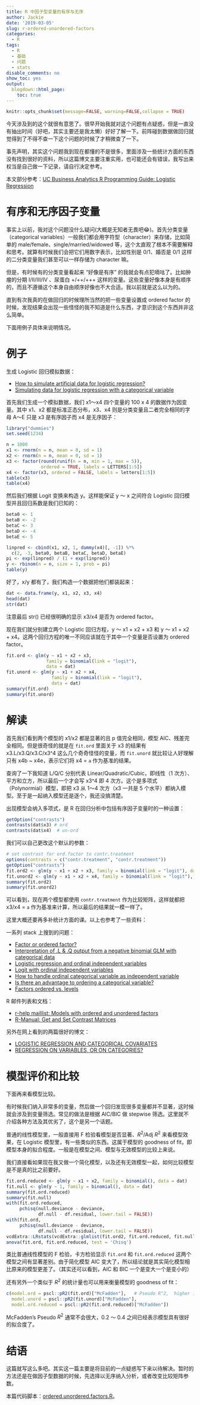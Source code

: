 ```yaml
---
title: R 中因子型变量的有序与无序
author: Jackie
date: '2019-03-05'
slug: r-ordered-unordered-factors
categories:
  - R
tags:
  - R
  - 基础
  - 问题
  - stats
disable_comments: no
show_toc: yes
output:
  blogdown::html_page:
    toc: true
---
```


```r
knitr::opts_chunk$set(message=FALSE, warning=FALSE,collapse = TRUE)
```

今天涉及到的这个就很有意思了。很早开始我就对这个问题有点疑惑，但是一直没有抽出时间（好吧，其实主要还是我太懒）好好了解一下。前阵碰到数据做回归就觉得到了不得不查一下这个问题的时候了才稍微查了一下。

事先声明，其实这个问题我到现在都懂的不是很多，里面涉及一些统计方面的东西没有找到很好的资料，所以这篇博文主要注重实用，也可能还会有错误，我写出来权当是自己做一下记录，请自行决定参考。

本文部分参考：[UC Business Analytics R Programming Guide: Logistic Regression](http://uc-r.github.io/logistic_regression)

# 有序和无序因子变量

事实上以前，我对这个问题没什么疑问(大概是无知者无畏吧😂)。首先分类变量（categorical variables）一般我们都会用字符型（character）来存储，比如简单的 male/female、single/married/widowed 等，这个太直观了根本不需要解释和思考。就算有时候我们会把它们用数字表示，比如性别是 0/1、婚否是 0/1 这样的二分类变量我们甚至可以一样存储为 character 嘛。

但是，有时候有的分类变量看起来 “好像是有序” 的我就会有点犯嘀咕了。比如肿瘤的分期 Ⅰ/Ⅱ/Ⅲ/Ⅳ  、尿蛋白 +/++/+++ 这样的变量。这些变量好像本身是有顺序的，而且不遵循这个本身自由顺序好像也不大合适。我以前就是这么以为的。

直到有次我真的在做回归的时候理所当然的把一些变量设置成 ordered factor 的时候，发现结果会出现一些怪怪的我不知道是什么东西，才意识到这个东西并非这么简单。

下面用例子具体来说明情况。

# 例子

生成 Logistic 回归模拟数据：

- [How to simulate artificial data for logistic regression?](https://stats.stackexchange.com/questions/46523/how-to-simulate-artificial-data-for-logistic-regression)
- [Simulating data for logistic regression with a categorical variable](https://stats.stackexchange.com/questions/49916/simulating-data-for-logistic-regression-with-a-categorical-variable)

首先我们生成一个模拟数据，我们 x1～x4 四个变量的 100 x 4 的数据作为因变量。其中 x1、x2 都是标准正态分布，x3、x4 则是分类变量且二者完全相同的字母 A～E 只是 x3 是有序因子而 x4 是无序因子：

```r
library("dummies")
set.seed(1234)

n = 1000
x1 <- rnorm(n = n, mean = 0, sd = 1)
x2 <- rnorm(n = n, mean = 0, sd = 1)
x3 <- factor(round(runif(n = n, min = 1, max = 5)),
             ordered = TRUE, labels = LETTERS[1:5])
x4 <- factor(x3, ordered = FALSE, labels = letters[1:5])
table(x3)
table(x4)
```

然后我们根据 Logit 变换来构造 y。这样能保证 y ～ x 之间符合 Logistic 回归模型并且回归系数是我们已知的：

```r
beta0 <- 1
betaB <- -2
betaC <- 3
betaD <- -4
betaE <- 5

linpred <- cbind(x1, x2, 1, dummy(x4)[, -1]) %*%
  c(2, -3, beta0, betaB, betaC, betaD, betaE)
pi <- exp(linpred) / (1 + exp(linpred))
y <- rbinom(n = n, size = 1, prob = pi)
table(y)
```

好了，x/y 都有了，我们构造一个数据把他们都装起来：

```r
dat <- data.frame(y, x1, x2, x3, x4)
head(dat)
str(dat)
```

注意最后 str() 已经很明确的显示 x3/x4 是否为 ordered factor。

现在我们就分别建立两个 Logistic 回归方程，y ～ x1 + x2 + x3 和 y ～ x1 + x2 + x4。这两个回归方程的唯一不同应该就在于其中一个变量是否设置为 ordered factor。

```r
fit.ord <- glm(y ~ x1 + x2 + x3, 
               family = binomial(link = "logit"), 
               data = dat)
fit.unord <- glm(y ~ x1 + x2 + x4, 
                 family = binomial(link = "logit"), 
                 data = dat)
summary(fit.ord)
summary(fit.unord)
```

# 解读

首先我们看到两个模型的 x1/x2 都是显著的且 p 值完全相同，模型 AIC、残差完全相同。但是很奇怪的就是在 `fit.ord` 里面关于 x3 的结果有 x3.L/x3.Q/x3.C/x3^4 这么几个奇奇怪怪的变量，而 `fit.unord` 就比较让人好理解只有 x4b ~ x4e，表示它们将 x4 = `a` 作为基准的结果。

查询了一下我知道 L/Q/C 分别代表 Linear/Quadratic/Cubic，即线性（1 次方）、平方和立方，所以最后一个才会写 x3^4 即 4 次方。这个是多项式（Polynormial）模型，即把 x3 从 1～4 次方（x3 一共是 5 个水平）都纳入模型。至于是一起纳入模型还是逐个，我还没搞清楚。

出现模型会纳入多项式，是 R 在回归分析中包括有序因子变量时的一种设置：

```r
getOption("contrasts")
contrasts(dat$x3) # ord
contrasts(dat$x4)  # un-ord
```

我们可以自己更改这个默认的参数：

```r
# set contrast for ord.factor to contr.treatment
options(contrasts = c("contr.treatment", "contr.treatment"))
getOption("contrasts")
fit.ord2 <- glm(y ~ x1 + x2 + x3, family = binomial(link = "logit"), data = dat)
fit.unord2 <- glm(y ~ x1 + x2 + x4, family = binomial(link = "logit"), data = dat)
summary(fit.ord2)
summary(fit.unord2) 
```

可以看到，现在两个模型都使用 `contr.treatment` 作为比较矩阵，这样就都把 x3/x4 = `a` 作为基准来计算，所以最后的结果就一模一样了。

这里大概还要再多补统计方面的课。以上也参考了一些资料：

一系列 stack 上搜到的问题：

- [Factor or ordered factor?](https://stats.stackexchange.com/questions/175305/factor-or-ordered-factor)
- [Interpretation of .L & .Q output from a negative binomial GLM with categorical data](https://stats.stackexchange.com/questions/233455/interpretation-of-l-q-output-from-a-negative-binomial-glm-with-categorical-d)
- [Logistic regression and ordinal independent variables](https://stats.stackexchange.com/questions/101511/logistic-regression-and-ordinal-independent-variables/101556#comment197321_101513)
- [Logit with ordinal independent variables](https://stats.stackexchange.com/questions/5387/logit-with-ordinal-independent-variables)
- [How to handle ordinal categorical variable as independent variable](https://stats.stackexchange.com/questions/195246/how-to-handle-ordinal-categorical-variable-as-independent-variable)
- [Is there an advantage to ordering a categorical variable?](https://stackoverflow.com/questions/21585056/is-there-an-advantage-to-ordering-a-categorical-variable)
- [Factors ordered vs. levels](https://stackoverflow.com/questions/23396591/factors-ordered-vs-levels)

R 邮件列表和文档：

- [r-help maillist: Models with ordered and unordered factors](http://r.789695.n4.nabble.com/Models-with-ordered-and-unordered-factors-td4072225.html)
- [R-Manual: Get and Set Contrast Matrices](https://stat.ethz.ch/R-manual/R-devel/library/stats/html/contrasts.html)

另外在网上看到的两篇很好的博文：

- [LOGISTIC REGRESSION AND CATEGORICAL COVARIATES](https://freakonometrics.hypotheses.org/9023)
- [REGRESSION ON VARIABLES, OR ON CATEGORIES?](https://freakonometrics.hypotheses.org/9109)

# 模型评价和比较

下面再来看模型比较。

有时候我们纳入非常多的变量，然后做一个回归发现很多变量都并不显著，这时候就会涉及到变量筛选。常见的做法是根据 AIC/BIC 做 stepwise 筛选。这里就不介绍各种方法及其优劣了，这个是另一个话题。

普通的线性模型里，一般直接用 F 检验看模型是否显著、$R^2$/Adj $R^2$ 来看模型效果，在 Logistic 模型里，有一些类似的东西。这属于模型的 goodness of fit，即模型本身的拟合程度。一般是在模型之间、模型与无效模型的比较上来说。


我们直接看如果现在我又做一个简化模型，以及还有无效模型一起，如何比较模型是不是真的比之前要好。

```r
fit.ord.reduced <- glm(y ~ x1 + x2, family = binomial(), data = dat)
fit.null <- glm(y ~ 1, family = binomial(), data = dat)
summary(fit.ord.reduced)
summary(fit.null)
with(fit.ord.reduced, 
     pchisq(null.deviance - deviance, 
            df.null - df.residual, lower.tail = FALSE))
with(fit.ord, 
     pchisq(null.deviance - deviance, 
            df.null - df.residual, lower.tail = FALSE))
vcdExtra::LRstats(vcdExtra::glmlist(fit.ord2, fit.ord.reduced, fit.null))
anova(fit.ord, fit.ord.reduced, test = 'Chisq')
```

类比普通线性模型的 F 检验，卡方检验显示 `fit.ord` 和 `fit.ord.reduced` 这两个模型之间有显著差别。由于简化模型 AIC 变大了，所以结论就是其实简化模型相比原来的模型更差了。（其实还可以看到，AIC 和 BIC 一个是变大一个是变小的）

还有另外一个类似于 $R^2$ 的统计量也可以用来衡量模型的 goodness of fit：

```r
c(model.ord = pscl::pR2(fit.ord)["McFadden"],   # Pseudo R^2,  higher is better
  model.unord = pscl::pR2(fit.unord)["McFadden"],
  model.ord.reduced = pscl::pR2(fit.ord.reduced)["McFadden"])
```

McFadden's Pseudo  $R^2$ 通常不会很大，0.2 ～ 0.4 之间已经表示模型具有很好的拟合度了。

# 结语

这篇就写这么多吧。其实这一篇主要是将目前的一点疑惑写下来以待解决。暂时的方法还是在做因子型数据的时候，先选择以无序纳入分析，或者改变比较矩阵参数。

本篇代码脚本：[ordered.unordered.factors.R](https://jiangjun.netlify.com/code/2019-03-05-r-ordered-unordered-factors_files/ordered.unordered.factors.R)。
